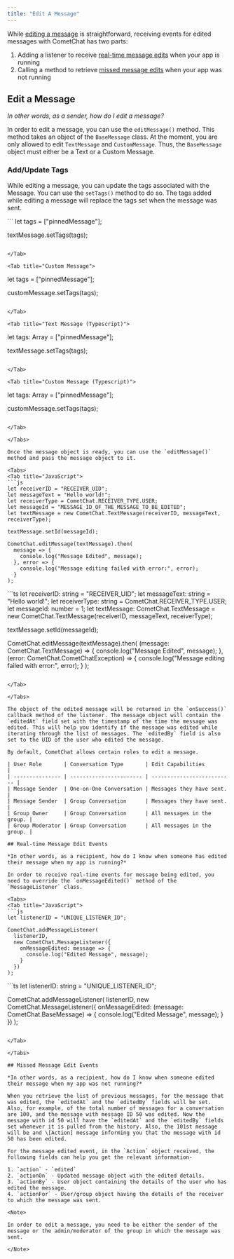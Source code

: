 ```yaml
---
title: "Edit A Message"
---
```




While [editing a message](/sdk/ionic/3.0/messaging-edit-message#edit-a-message) is straightforward, receiving events for edited messages with CometChat has two parts:

1. Adding a listener to receive [real-time message edits](/sdk/ionic/3.0/messaging-edit-message#real-time-message-edit-events) when your app is running
2. Calling a method to retrieve [missed message edits](/sdk/ionic/3.0/messaging-edit-message#missed-message-edit-events) when your app was not running

## Edit a Message

*In other words, as a sender, how do I edit a message?*

In order to edit a message, you can use the `editMessage()` method. This method takes an object of the `BaseMessage` class. At the moment, you are only allowed to edit `TextMessage` and `CustomMessage`. Thus, the `BaseMessage` object must either be a Text or a Custom Message.

### Add/Update Tags

While editing a message, you can update the tags associated with the Message. You can use the `setTags()` method to do so. The tags added while editing a message will replace the tags set when the message was sent.

<Tabs>
<Tab title="Text Message">
```
let tags = ["pinnedMessage"];

textMessage.setTags(tags);
```

</Tab>

<Tab title="Custom Message">
```
let tags = ["pinnedMessage"];

customMessage.setTags(tags);
```

</Tab>

<Tab title="Text Message (Typescript)">
```
let tags: Array<String> = ["pinnedMessage"];

textMessage.setTags(tags);
```

</Tab>

<Tab title="Custom Message (Typescript)">
```
let tags: Array<String> = ["pinnedMessage"];

customMessage.setTags(tags);
```

</Tab>

</Tabs>

Once the message object is ready, you can use the `editMessage()` method and pass the message object to it.

<Tabs>
<Tab title="JavaScript">
```js
let receiverID = "RECEIVER_UID";
let messageText = "Hello world!";
let receiverType = CometChat.RECEIVER_TYPE.USER;
let messageId = "MESSAGE_ID_OF_THE_MESSAGE_TO_BE_EDITED";
let textMessage = new CometChat.TextMessage(receiverID, messageText, receiverType);

textMessage.setId(messageId);

CometChat.editMessage(textMessage).then(
  message => {
    console.log("Message Edited", message);
  }, error => {
    console.log("Message editing failed with error:", error);
  }
);
```

</Tab>

<Tab title="TypeScript">
```ts
let receiverID: string = "RECEIVER_UID";
let messageText: string = "Hello world!";
let receiverType: string = CometChat.RECEIVER_TYPE.USER;
let messageId: number = 1;
let textMessage: CometChat.TextMessage = new CometChat.TextMessage(receiverID, messageText, receiverType);

textMessage.setId(messageId);

CometChat.editMessage(textMessage).then(
    (message: CometChat.TextMessage) => {
        console.log("Message Edited", message);
    }, (error: CometChat.CometChatException) => {
        console.log("Message editing failed with error:", error);
    }
);
```

</Tab>

</Tabs>

The object of the edited message will be returned in the `onSuccess()` callback method of the listener. The message object will contain the `editedAt` field set with the timestamp of the time the message was edited. This will help you identify if the message was edited while iterating through the list of messages. The `editedBy` field is also set to the UID of the user who edited the message.

By default, CometChat allows certain roles to edit a message.

| User Role       | Conversation Type       | Edit Capabilities          |
| --------------- | ----------------------- | -------------------------- |
| Message Sender  | One-on-One Conversation | Messages they have sent.   |
| Message Sender  | Group Conversation      | Messages they have sent.   |
| Group Owner     | Group Conversation      | All messages in the group. |
| Group Moderator | Group Conversation      | All messages in the group. |

## Real-time Message Edit Events

*In other words, as a recipient, how do I know when someone has edited their message when my app is running?*

In order to receive real-time events for message being edited, you need to override the `onMessageEdited()` method of the `MessageListener` class.

<Tabs>
<Tab title="JavaScript">
```js
let listenerID = "UNIQUE_LISTENER_ID";

CometChat.addMessageListener(
  listenerID,
  new CometChat.MessageListener({
    onMessageEdited: message => {
      console.log("Edited Message", message);
    }
  })
);
```

</Tab>

<Tab title="TypeScript">
```ts
let listenerID: string = "UNIQUE_LISTENER_ID";

CometChat.addMessageListener(
  listenerID,
  new CometChat.MessageListener({
    onMessageEdited: (message: CometChat.BaseMessage) => {
      console.log("Edited Message", message);
    }
  })
);
```

</Tab>

</Tabs>

## Missed Message Edit Events

*In other words, as a recipient, how do I know when someone edited their message when my app was not running?*

When you retrieve the list of previous messages, for the message that was edited, the `editedAt` and the `editedBy` fields will be set. Also, for example, of the total number of messages for a conversation are 100, and the message with message ID 50 was edited. Now the message with id 50 will have the `editedAt` and the `editedBy` fields set whenever it is pulled from the history. Also, the 101st message will be and \[Action] message informing you that the message with id 50 has been edited.

For the message edited event, in the `Action` object received, the following fields can help you get the relevant information-

1. `action` - `edited`
2. `actionOn` - Updated message object with the edited details.
3. `actionBy` - User object containing the details of the user who has edited the message.
4. `actionFor` - User/group object having the details of the receiver to which the message was sent.

<Note>

In order to edit a message, you need to be either the sender of the message or the admin/moderator of the group in which the message was sent.

</Note>
